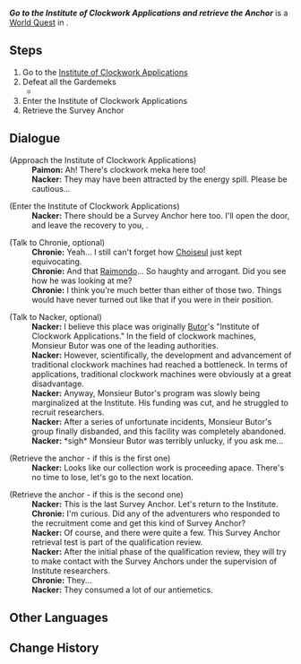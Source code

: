 {{Quest Infobox
|id            = 74088
|image         = World Quest Go to the Institute of Clockwork Applications and retrieve the Anchor.png
|type          = World
|chapter       = Fontaine Research Institute Chronicles
|requirement   = 
|characters    = Chronie; Nacker; Traveler
|startLocation = [[Fontaine Research Institute of Kinetic Energy Engineering Region]], [[Fontaine]]
|region        = Fontaine
|area          = Fontaine Research Institute of Kinetic Energy Engineering Region
|subarea       = 
|poi           = Institute of Clockwork Applications
|parent        = Fontaine Research Institute, Stagnating in the Rubble
|next          = 
|rewards       = Adventure EXP*200;Primogem*30;Mora*35,000
}}
'''''Go to the Institute of Clockwork Applications and retrieve the Anchor''''' is a [[World Quest]] in {{Location|Fontaine Research Institute of Kinetic Energy Engineering Region}}.

==Steps==
# Go to the [[Institute of Clockwork Applications]]
# Defeat all the Gardemeks
#* {{Enemy|Annihilation Specialist Mek - Pneuma|x=2}}
# Enter the Institute of Clockwork Applications
# Retrieve the Survey Anchor

==Dialogue==
{{Quest Description|You arrived at the new Fontaine Research Institute and met with co-administrators Raimondo and Choiseul. After a long, mind-numbing conversation, you were tasked to escort Nacker and retrieve the last two Anchors.}}
{{Dialogue Start}}
;(Approach the Institute of Clockwork Applications)
:'''Paimon:''' Ah! There's clockwork meka here too!
:'''Nacker:''' They may have been attracted by the energy spill. Please be cautious...

;(Enter the Institute of Clockwork Applications)
:'''Nacker:''' There should be a Survey Anchor here too. I'll open the door, and leave the recovery to you, {{Traveler}}.

;(Talk to Chronie, optional)
:'''Chronie:''' Yeah... I still can't forget how [[Choiseul]] just kept equivocating.
:'''Chronie:''' And that [[Raimondo]]... So haughty and arrogant. Did you see how he was looking at me?
:'''Chronie:''' I think you're much better than either of those two. Things would have never turned out like that if you were in their position.

;(Talk to Nacker, optional)
:'''Nacker:''' I believe this place was originally [[Butor]]'s "Institute of Clockwork Applications." In the field of clockwork machines, Monsieur Butor was one of the leading authorities.
:'''Nacker:''' However, scientifically, the development and advancement of traditional clockwork machines had reached a bottleneck. In terms of applications, traditional clockwork machines were obviously at a great disadvantage.
:'''Nacker:''' Anyway, Monsieur Butor's program was slowly being marginalized at the Institute. His funding was cut, and he struggled to recruit researchers.
:'''Nacker:''' After a series of unfortunate incidents, Monsieur Butor's group finally disbanded, and this facility was completely abandoned.
:'''Nacker:''' *sigh* Monsieur Butor was terribly unlucky, if you ask me...

;(Retrieve the anchor - if this is the first one)
:'''Nacker:''' Looks like our collection work is proceeding apace. There's no time to lose, let's go to the next location.

;(Retrieve the anchor - if this is the second one)
:'''Nacker:''' This is the last Survey Anchor. Let's return to the Institute.
:'''Chronie:''' I'm curious. Did any of the adventurers who responded to the recruitment come and get this kind of Survey Anchor?
:'''Nacker:''' Of course, and there were quite a few. This Survey Anchor retrieval test is part of the qualification review.
:'''Nacker:''' After the initial phase of the qualification review, they will try to make contact with the Survey Anchors under the supervision of Institute researchers.
:'''Chronie:''' They...
:'''Nacker:''' They consumed a lot of our antiemetics.
{{Dialogue End}}

==Other Languages==
{{Other Languages
|en      = Go to the Institute of Clockwork Applications and retrieve the Anchor
|zhs     = 前往「发条应用研究院」取回桩锚
|zhs_rm  = 
|zht     = 前往「發條應用研究院」取回樁錨
|zht_rm  = 
|zh_tl   = 
|ja      = 「クロックワーク応用研究院」に行ってアンカーを取り戻す
|ja_rm   = "Kurokkuwaaku Ouyou Kenkyuuin" ni Itte Ankaa wo Torimodosu
|ja_tl   = 
|ko      = 「태엽 응용 연구원」에 있는 앵커 회수
|ko_rm   = 
|ko_tl   = 
|es      = La baliza de la Escuela de Mecánica Aplicada
|es_tl   = The Applied Mechanics School Beacon
|fr      = Récupérez l'ancre à l'École des applications horlogoïdes.
|fr_tl   = Retrieve the Anchor in the School of {{Lex|Clockwork|fr}} Applications.
|ru      = Отправляйтесь в Институт прикладного использования механизмов и заберите якорь
|ru_tl   = Go to the Institute of Applied Use of Mechanisms and take the Anchor
|th      = ไปที่ "สถาบันวิจัยเครื่องลานประยุกต์" เพื่อเก็บหมุดกลับมา
|th_rm   = 
|th_tl   = 
|vi      = Đến Viện Ứng Dụng Dây Cót Thu Hồi Bệ Thăm Dò
|vi_tl   = 
|de      = Geh zum „Forschungszentrum für angewandte Uhrwerktechnik“ und hole den Anker.
|de_tl   = Go to the "Research Center for Applied Clockwork Technology" and Get the Anchor.
|id      = Pergi ke "Institut Aplikasi Roda Gigi" dan ambil Suarnya
|id_tl   = Go to the "Institute of Gear Application" and retrieve the Beacon
|pt      = Vá para a Escola de Aplicações Mecânicas e recupere as âncoras
|pt_tl   = 
|tr      = Kurmalı Cihazlar Enstitüsüne git ve Dayanağı geri al
|tr_tl   = 
|it      = Vai all'Istituto di applicazioni meccaniche e recupera il rilevatore
|it_tl   = 
}}

==Change History==
{{Change History|4.1}}